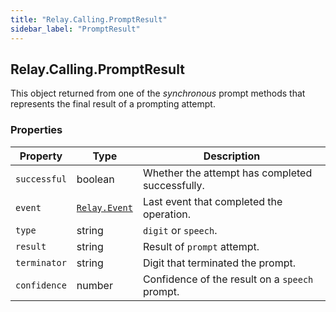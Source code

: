 ```yaml
---
title: "Relay.Calling.PromptResult"
sidebar_label: "PromptResult"
---
```


[relay-event]: /sdks/reference/realtime-sdk/v2/sdks/python/event

## Relay.Calling.PromptResult

This object returned from one of the _synchronous_ prompt methods that represents the final result of a prompting attempt.

### Properties

| Property | Type | Description |
| -------- | ---- | ----------- |
| `successful` | boolean | Whether the attempt has completed successfully. |
| `event` | [`Relay.Event`][relay-event] | Last event that completed the operation. |
| `type` | string | `digit` or `speech`. |
| `result` | string | Result of `prompt` attempt. |
| `terminator` | string | Digit that terminated the prompt. |
| `confidence` | number | Confidence of the result on a `speech` prompt. |